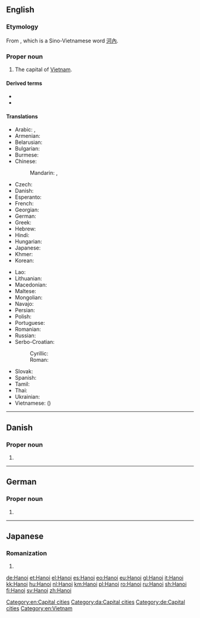 {{also|Hanói|Hanoï|Hà Nội}}
==English==
{{wikipedia}}

===Etymology===
From {{etyl|vi|en}} {{m|vi|Hà Nội}}, which is a Sino-Vietnamese word [[河內]].

===Proper noun===
{{en-proper noun}}

# The capital of [[Vietnam]].

====Derived terms====
* {{l|en|Hanoian}}
* {{l|en|Tower of Hanoi}}

====Translations====
{{trans-top|capital of Vietnam}}
* Arabic: {{t|ar|هَانُوي|m|tr=hanūy}}, {{t|ar|هَانُوي|m|tr=hanoy}}
* Armenian: {{t|hy|Հանոյ}}
* Belarusian: {{t|be|Хано́й|m}}
* Bulgarian: {{t|bg|Хано́й|m}}
* Burmese: {{t|my|ဟာနွိုင်း|sc=Mymr}}
* Chinese:
*: Mandarin: {{t+|cmn|河內|sc=Hani}}, {{t+|cmn|河内|tr=Hénèi|sc=Hani}}
* Czech: {{t+|cs|Hanoj|m}}
* Danish: {{t|da|Hanoi}}
* Esperanto: {{t|eo|Hanojo}}
* French: {{t+|fr|Hanoï|m}}
* Georgian: {{t|ka|ჰანოი}}
* German: {{t+|de|Hanoi|n}}
* Greek: {{t+|el|Ανόι}}
* Hebrew: {{t|he|האנוי}}
* Hindi: {{t|hi|हनोई}}
* Hungarian: {{t+|hu|Hanoi}}
* Japanese: {{t+|ja|ハノイ|tr=Hanoi}}
* Khmer: {{t|km|ក្រុងហាណូយ|tr=grong hāṇūy|sc=Khmr}}
* Korean: {{t|ko|^하노이|sc=Hang}}
{{trans-mid}}
* Lao: {{t|lo|ຮ່າໂນຍ|sc=Laoo}}
* Lithuanian: {{t|lt|Hanojus|m}}
* Macedonian: {{t|mk|Ха́ној|m}}
* Maltese: {{t|mt|Ħanoj}}
* Mongolian: {{t|mn|Ханой|sc=Cyrl}}
* Navajo: {{t|nv|Hanóii}}
* Persian: {{t|fa|هانوی|tr=hânuy}}
* Polish: {{t+|pl|Hanoi|m}}
* Portuguese: {{t|pt|Hanói|f}}
* Romanian: {{t+|ro|Hanoi}}
* Russian: {{t|ru|Хано́й|m}}
* Serbo-Croatian:
*: Cyrillic: {{t|sh|Ханој|m}}
*: Roman: {{t|sh|Hanoj|m}}
* Slovak: {{t+|sk|Hanoj|m}}
* Spanish: {{t+|es|Hanói|f}}
* Tamil: {{t|ta|ஹனோய்}}
* Thai: {{t+|th|ฮานอย}}
* Ukrainian: {{t|uk|Хано́й|m}}
* Vietnamese: {{t+|vi|Hà Nội}} ({{t|vi|河內|sc=Hani}})
{{trans-bottom}}

[[Category:en:Capital cities]]

----

==Danish==

===Proper noun===
{{head|da|proper noun}}

# {{l|en|Hanoi}}

[[Category:da:Capital cities]]

----

==German==

===Proper noun===
{{de-proper noun|n}}

# {{l|en|Hanoi}}

[[Category:de:Capital cities]]
[[Category:en:Vietnam]]

----

==Japanese==

===Romanization===
{{ja-romaji}}

# {{ja-romanization of|ハノイ}}

[[de:Hanoi]]
[[et:Hanoi]]
[[el:Hanoi]]
[[es:Hanoi]]
[[eo:Hanoi]]
[[eu:Hanoi]]
[[gl:Hanoi]]
[[it:Hanoi]]
[[kk:Hanoi]]
[[hu:Hanoi]]
[[nl:Hanoi]]
[[km:Hanoi]]
[[pl:Hanoi]]
[[ro:Hanoi]]
[[ru:Hanoi]]
[[sh:Hanoi]]
[[fi:Hanoi]]
[[sv:Hanoi]]
[[zh:Hanoi]]